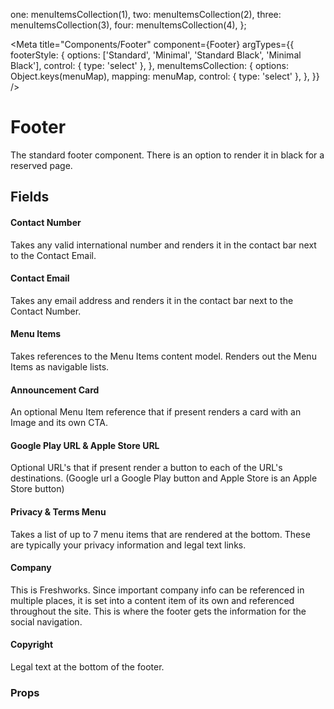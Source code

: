 

  one: menuItemsCollection(1),
  two: menuItemsCollection(2),
  three: menuItemsCollection(3),
  four: menuItemsCollection(4),
};

<Meta
  title="Components/Footer"
  component={Footer}
  argTypes={{
    footerStyle: {
      options: ['Standard', 'Minimal', 'Standard Black', 'Minimal Black'],
      control: { type: 'select' },
    },
    menuItemsCollection: {
      options: Object.keys(menuMap),
      mapping: menuMap,
      control: { type: 'select' },
    },
  }}
/>

# Footer

The standard footer component. There is an option to render it in black for a reserved page.

## Fields

#### Contact Number

Takes any valid international number and renders it in the contact bar next to the Contact Email.

#### Contact Email

Takes any email address and renders it in the contact bar next to the Contact Number.

#### Menu Items

Takes references to the Menu Items content model. Renders out the Menu Items as navigable lists.

#### Announcement Card

An optional Menu Item reference that if present renders a card with an Image and its own CTA.

#### Google Play URL & Apple Store URL

Optional URL's that if present render a button to each of the URL's destinations. (Google url a Google Play button and
Apple Store is an Apple Store button)

#### Privacy & Terms Menu

Takes a list of up to 7 menu items that are rendered at the bottom. These are typically your privacy information and
legal text links.

#### Company

This is Freshworks. Since important company info can be referenced in multiple places, it is set into a content item of
its own and referenced throughout the site. This is where the footer gets the information for the social navigation.

#### Copyright

Legal text at the bottom of the footer.

<Canvas>
  <Story name="Footer" story={stories.FooterStory} />
</Canvas>

### Props

<ArgsTable story="Footer" />
